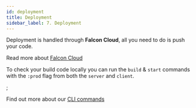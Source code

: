 ```yaml
---
id: deployment
title: Deployment
sidebar_label: 7. Deployment
---
```


Deployment is handled through **Falcon Cloud**, all you need to do is push your code.

Read more about [Falcon Cloud](/docs/console/cloud/about)

To check your build code locally you can run the `build` & `start` commands with the `:prod` flag from both the `server` and `client`.


<TabsContainer>
  <Tabs
    variant="secondary"
    defaultValue="npm"
    values={[
      { label: 'npm', value: 'npm' },
      { label: 'Yarn', value: 'yarn' }
    ]}
  >
    <TabItem value="npm">
      <CodeBlock
        language="bash"
        children={`
npm build:prod
npm start:prod
      `.trim()}
      />
    </TabItem>
    <TabItem value="yarn">
      <CodeBlock
        language="bash"
        children={`
yarn build:prod
yarn start:prod
      `.trim()}
      />
    </TabItem>
  </Tabs>
</TabsContainer>
;

Find out more about our [CLI commands](/platform/client/getting-started#build)
